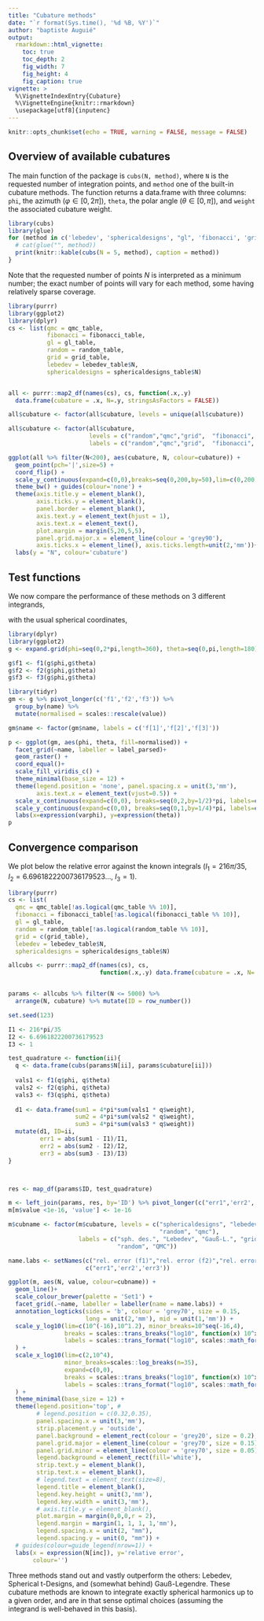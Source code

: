 ```yaml
---
title: "Cubature methods"
date: "`r format(Sys.time(), '%d %B, %Y')`"
author: "baptiste Auguié"
output:
  rmarkdown::html_vignette:
    toc: true
    toc_depth: 2
    fig_width: 7
    fig_height: 4
    fig_caption: true
vignette: >
  %\VignetteIndexEntry{Cubature}
  %\VignetteEngine{knitr::rmarkdown}
  \usepackage[utf8]{inputenc}
---
```



```r
knitr::opts_chunk$set(echo = TRUE, warning = FALSE, message = FALSE)
```

## Overview of available cubatures

The main function of the package is `cubs(N, method)`, where `N` is the requested number of integration points, and `method` one of the built-in cubature methods. The function returns a data.frame with three columns: `phi`, the azimuth ($\varphi\in [0,2\pi]$), `theta`, the polar angle ($\theta\in [0,\pi]$), and `weight` the associated cubature weight. 

```r
library(cubs)
library(glue)
for (method in c('lebedev', 'sphericaldesigns', "gl", 'fibonacci', 'grid', "qmc", "random")){
  # cat(glue("", method))
  print(knitr::kable(cubs(N = 5, method), caption = method))
}
```

Note that the requested number of points $N$ is interpreted as a minimum number; the exact number of points will vary for each method, some having relatively sparse coverage.

```r
library(purrr)
library(ggplot2)
library(dplyr)
cs <- list(qmc = qmc_table,
           fibonacci = fibonacci_table,
           gl = gl_table,
           random = random_table,
           grid = grid_table,
           lebedev = lebedev_table$N,
           sphericaldesigns = sphericaldesigns_table$N)


all <- purrr::map2_df(names(cs), cs, function(.x,.y) 
  data.frame(cubature = .x, N=.y, stringsAsFactors = FALSE))

all$cubature <- factor(all$cubature, levels = unique(all$cubature))

all$cubature <- factor(all$cubature, 
                       levels = c("random","qmc","grid",  "fibonacci", "gl", "sphericaldesigns", "lebedev"),
                       labels = c("random","qmc","grid",  "fibonacci", "gl", "sd", "lebedev"))

ggplot(all %>% filter(N<200), aes(cubature, N, colour=cubature)) +
  geom_point(pch='|',size=5) +
  coord_flip() +
  scale_y_continuous(expand=c(0,0),breaks=seq(0,200,by=50),lim=c(0,200))+
  theme_bw() + guides(colour='none') +
  theme(axis.title.y = element_blank(),
        axis.ticks.y = element_blank(),
        panel.border = element_blank(),
        axis.text.y = element_text(hjust = 1), 
        axis.text.x = element_text(), 
        plot.margin = margin(5,20,5,5),
        panel.grid.major.x = element_line(colour = 'grey90'),
        axis.ticks.x = element_line(), axis.ticks.length=unit(2,'mm'))+
  labs(y = "N", colour='cubature')

```

## Test functions

We now compare the performance of these methods on 3 different integrands, 


\begin{align}
f_{1}(x, y, z)=& 1+x+y^{2}+x^{2} y + x^{4}+y^{5}+x^{2} y^{2} z^{2} \\
f_{2}(x, y, z)=& \tfrac{3}{4} e^{\left[-(9 x-2)^{2} / 4-(9 y-2)^{2} / 4-(9 z-2)^{2} / 4\right]} +\tfrac{3}{4} e^{\left[-(9 x+1)^{2} / 49-(9 y+1) / 10-(9 z+1) / 10\right]} +\tfrac{1}{2} e^{\left[-(9 x-7)^{2} / 4-(9 y-3)^{2} / 4-(9 z-5)^{2} / 4\right]}-\tfrac{1}{5} e^{\left[-(9 x-4)^{2}-(9 y-7)^{2}-(9 z-5)^{2}\right]} \\
f_{3}(\varphi, \theta)=& \tfrac{1}{4\pi} + \cos(12\varphi)\sin^{12}(\theta)
\end{align}
with the usual spherical coordinates,
\begin{align}
x = &\cos(\varphi)\sin(\theta)\\
  y = & \sin(\varphi)\sin(\theta)\\
  z = & \cos(\theta).
\end{align}

```r
library(dplyr)
library(ggplot2)
g <- expand.grid(phi=seq(0,2*pi,length=360), theta=seq(0,pi,length=180))

g$f1 <- f1(g$phi,g$theta)
g$f2 <- f2(g$phi,g$theta)
g$f3 <- f3(g$phi,g$theta)

library(tidyr)
gm <- g %>% pivot_longer(c('f1','f2','f3')) %>% 
  group_by(name) %>% 
  mutate(normalised = scales::rescale(value))

gm$name <- factor(gm$name, labels = c('f[1]','f[2]','f[3]'))

p <- ggplot(gm, aes(phi, theta, fill=normalised)) +
  facet_grid(~name, labeller = label_parsed)+
  geom_raster() +
  coord_equal()+
  scale_fill_viridis_c() +
  theme_minimal(base_size = 12) +
  theme(legend.position = 'none', panel.spacing.x = unit(3,'mm'),
        axis.text.x = element_text(vjust=0.5)) +
  scale_x_continuous(expand=c(0,0), breaks=seq(0,2,by=1/2)*pi, labels=expression(0,pi/2,pi,3*pi/2,2*pi)) +
  scale_y_continuous(expand=c(0,0), breaks=seq(0,1,by=1/4)*pi, labels=expression(0,pi/4,pi/2,3*pi/4,pi)) +
  labs(x=expression(varphi), y=expression(theta))
p
```

## Convergence comparison

We plot below the relative error against the known integrals ($I_1 = 216\pi/35$, $I_2  =6.6961822200736179523\dots$, $I_3=1$).

```r
library(purrr)
cs <- list(
  qmc = qmc_table[!as.logical(qmc_table %% 10)],
  fibonacci = fibonacci_table[!as.logical(fibonacci_table %% 10)],
  gl = gl_table,
  random = random_table[!as.logical(random_table %% 10)],
  grid = c(grid_table),
  lebedev = lebedev_table$N,
  sphericaldesigns = sphericaldesigns_table$N)

allcubs <- purrr::map2_df(names(cs), cs, 
                          function(.x,.y) data.frame(cubature = .x, N=.y, stringsAsFactors = FALSE))


params <- allcubs %>% filter(N <= 5000) %>% 
  arrange(N, cubature) %>% mutate(ID = row_number())

```

```r
set.seed(123)

I1 <- 216*pi/35
I2 <- 6.6961822200736179523
I3 <- 1

test_quadrature <- function(ii){  
  q <- data.frame(cubs(params$N[ii], params$cubature[ii]))
  
  vals1 <- f1(q$phi, q$theta) 
  vals2 <- f2(q$phi, q$theta) 
  vals3 <- f3(q$phi, q$theta) 
  
  d1 <- data.frame(sum1 = 4*pi*sum(vals1 * q$weight),
                   sum2 = 4*pi*sum(vals2 * q$weight),
                   sum3 = 4*pi*sum(vals3 * q$weight))
  mutate(d1, ID=ii,
         err1 = abs(sum1 - I1)/I1,
         err2 = abs(sum2 - I2)/I2,
         err3 = abs(sum3 - I3)/I3)
}



res <- map_df(params$ID, test_quadrature)

m <- left_join(params, res, by='ID') %>% pivot_longer(c("err1",'err2','err3'))
m[m$value <1e-16, 'value'] <- 1e-16

m$cubname <- factor(m$cubature, levels = c("sphericaldesigns", "lebedev", "gl", "grid", "fibonacci", 
                                           "random", "qmc"),
                    labels = c("sph. des.", "Lebedev", "Gauß-L.", "grid", "Fibonacci", 
                               "random", "QMC"))

name.labs <- setNames(c("rel. error (f1)","rel. error (f2)","rel. error (f3)"), 
                      c("err1",'err2','err3'))

ggplot(m, aes(N, value, colour=cubname)) +
  geom_line()+
  scale_colour_brewer(palette = 'Set1') +
  facet_grid(.~name, labeller = labeller(name = name.labs)) +
  annotation_logticks(sides = 'b', colour = 'grey70', size = 0.15,
                      long = unit(2,'mm'), mid = unit(1,'mm')) +
  scale_y_log10(lim=c(10^(-16),10^1.2), minor_breaks=10^seq(-16,4),
                breaks = scales::trans_breaks("log10", function(x) 10^x),
                labels = scales::trans_format("log10", scales::math_format(10^.x))
  ) +
  scale_x_log10(lim=c(2,10^4),
                minor_breaks=scales::log_breaks(n=35),
                expand=c(0,0),
                breaks = scales::trans_breaks("log10", function(x) 10^x),
                labels = scales::trans_format("log10", scales::math_format(10^.x))
  ) +
  theme_minimal(base_size = 12) +
  theme(legend.position='top', #
        # legend.position = c(0.32,0.35),
        panel.spacing.x = unit(3,'mm'),
        strip.placement.y = 'outside',
        panel.background = element_rect(colour = 'grey20', size = 0.2),
        panel.grid.major = element_line(colour = 'grey70', size = 0.15),
        panel.grid.minor = element_line(colour = 'grey70', size = 0.05),
        legend.background = element_rect(fill='white'), 
        strip.text.y = element_blank(),
        strip.text.x = element_blank(),
        # legend.text = element_text(size=8),
        legend.title = element_blank(),
        legend.key.height = unit(3,'mm'),
        legend.key.width = unit(3,'mm'),
        # axis.title.y = element_blank(),
        plot.margin = margin(0,0,0,r = 2),
        legend.margin = margin(1, 1, 1, 1,'mm'),
        legend.spacing.x = unit(2, "mm"),
        legend.spacing.y = unit(0, "mm")) +
  # guides(colour=guide_legend(nrow=1)) +
  labs(x = expression(N[inc]), y='relative error',
       colour='')
```

Three methods stand out and vastly outperform the others: Lebedev, Spherical t-Designs, and (somewhat behind) Gauß-Legendre. These cubature methods are known to integrate exactly spherical harmonics up to a given order, and are in that sense optimal choices (assuming the integrand is well-behaved in this basis).

